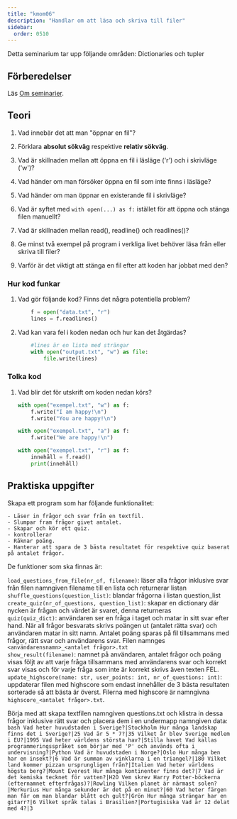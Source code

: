 ```yaml
---
title: "kmom06"
description: "Handlar om att läsa och skriva till filer"
sidebar:
  order: 0510
---
```



Detta seminarium tar upp följande områden: Dictionaries och tupler

## Förberedelser

Läs [Om seminarier](../).


## <Icon name="open-book" class="inline-icon" label="Interpret code" /> Teori

1. Vad innebär det att man "öppnar en fil"?

2. Förklara **absolut sökväg** respektive **relativ sökväg**.

3. Vad är skillnaden mellan att öppna en fil i läsläge ('r') och i skrivläge ('w')?  

4. Vad händer om man försöker öppna en fil som inte finns i läsläge?

5. Vad händer om man öppnar en existerande fil i skrivläge?

6. Vad är syftet med `with open(...) as f:` istället för att öppna och stänga filen manuellt?

7. Vad är skillnaden mellan read(), readline() och readlines()?

8. Ge minst två exempel på program i verkliga livet behöver läsa från eller skriva till filer?

9. Varför är det viktigt att stänga en fil efter att koden har jobbat med den?


### Hur kod funkar

1. Vad gör följande kod? Finns det några potentiella problem?

    ```python
        f = open("data.txt", "r")
        lines = f.readlines()

    ```

2. Vad kan vara fel i koden nedan och hur kan det åtgärdas?

    ```python
        #lines är en lista med strängar 
        with open("output.txt", "w") as file:
            file.write(lines)

    ```

### <Icon name="open-book" class="inline-icon" label="Interpret code" /> Tolka kod

1. Vad blir det för utskrift om koden nedan körs?

    ```python
    with open("exempel.txt", "w") as f:
        f.write("I am happy!\n")
        f.write("You are happy!\n")

    with open("exempel.txt", "a") as f:
        f.write("We are happy!\n")

    with open("exempel.txt", "r") as f:
        innehåll = f.read()
        print(innehåll)

    ```

## <Icon name="seti:python" class="inline-icon" label="Write code" /> Praktiska uppgifter

Skapa ett program som har följande funktionalitet:

    - Läser in frågor och svar från en textfil.
    - Slumpar fram frågor givet antalet.
    - Skapar och kör ett quiz.
    - kontrollerar 
    - Räknar poäng.
    - Hanterar att spara de 3 bästa resultatet för respektive quiz baserat på antalet frågor.
    
De funktioner som ska finnas är: 

`load_questions_from_file(nr_of, filename)`: läser alla frågor inklusive svar från filen namngiven filename till en lista och returnerar listan  
`shuffle_questions(question_list)`: blandar frågorna i listan question_list  
`create_quiz(nr_of_questions, question_list)`: skapar en dictionary där nycken är frågan och värdet är svaret, denna returneras  
`quiz(quiz_dict)`: användaren ser en fråga i taget och matar in sitt svar efter hand. När all frågor besvarats skrivs poängen ut (antalet rätta svar) och användaren matar in sitt namn. Antalet poäng sparas på fil tillsammans med frågor, rätt svar och användarens svar. Filen namnges  `<användarensnamn>_<antalet frågor>.txt`  
`show_result(filename)`: namnet på användaren, antalet frågor och poäng visas följt av att varje fråga tillsammans med användarens svar och korrekt svar visas och för varje fråga som inte är korrekt skrivs även texten FEL.  
`update_highscore(name: str, user_points: int, nr_of_questions: int)`: uppdaterar filen med highscore som endast innehåller de 3 bästa resultaten sorterade så att bästa är överst. Filerna med highscore är namngivna `highscore_<antalet frågor>.txt`.  

Börja med att skapa textfilen namngiven questions.txt och klistra in dessa frågor inklusive rätt svar och placera dem i en undermapp namngiven data:
    ```bash
    Vad heter huvudstaden i Sverige?|Stockholm
    Hur många landskap finns det i Sverige?|25
    Vad är 5 * 7?|35
    Vilket år blev Sverige medlem i EU?|1995
    Vad heter världens största hav?|Stilla havet
    Vad kallas programmeringsspråket som börjar med 'P' och används ofta i undervisning?|Python
    Vad är huvudstaden i Norge?|Oslo
    Hur många ben har en insekt?|6
    Vad är summan av vinklarna i en triangel?|180
    Vilket land kommer pizzan ursprungligen från?|Italien
    Vad heter världens högsta berg?|Mount Everest
    Hur många kontinenter finns det?|7
    Vad är det kemiska tecknet för vatten?|H2O
    Vem skrev Harry Potter-böckerna (efternamnet efterfrågas)?|Rowling
    Vilken planet är närmast solen?|Merkurius
    Hur många sekunder är det på en minut?|60
    Vad heter färgen man får om man blandar blått och gult?|Grön
    Hur många strängar har en gitarr?|6
    Vilket språk talas i Brasilien?|Portugisiska
    Vad är 12 delat med 4?|3
    ```
